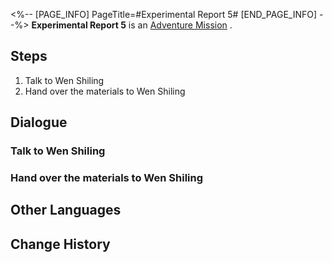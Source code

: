<%-- [PAGE_INFO]
PageTitle=#Experimental Report 5#
[END_PAGE_INFO] --%>
{{Stub|Dialogue, characters, and location(s)}}
{{Mission Infobox
|id            = 8000174
|title         = 
|image         = Mission Experimental Report 5.png
|type          = Adventure
|event_name    = 
|chapter       = 
|requirements  = 
* [[Trailblaze Mission]] ''[[The Past Will Return as an Avalanche]]'' completed
* [[Adventure Mission]] ''[[Experimental Report 4]]'' completed
* Reach [[Trailblaze Level]] 21
|summary       = <!--official mission summary from Fate's Atlas-->
|characters    = <!--characters that appear in this mission-->
|startLocation = <!--location as it intially appears on the mission screen-->
|world         = <!--i.e. Penacony-->
|area          = <!--i.e. A Child's Dream-->
|prev          = 
|next          = 
|exp           = 
|credits       = 
|stellarJade   = 
|other         = 
}}
'''Experimental Report 5''' is an [[Adventure Mission]]<!--in [world]-->.

==Steps==
# Talk to Wen Shiling
# Hand over the materials to Wen Shiling

<!--
==Gameplay Notes==

--><!--
==Trial Character==

-->
==Dialogue==
{{Stub Dialogue}}
===Talk to Wen Shiling===
{{Mission Description|type=adventure|location=<!--to be added-->|The work of a lab assistant has officially begun! Go ask Wen Shiling what materials are still missing in this experiment.}}
{{Dialogue Start}}
:{{tx}}
{{Dialogue End}}

===Hand over the materials to Wen Shiling===
{{Mission Description|type=adventure|location=<!--to be added-->|update|Wen Shiling compiled a list of required materials for her current experiment. Collect them and hand them over to her!}}
{{Dialogue Start}}
:{{tx}}
{{Dialogue End}}

==Other Languages==
{{Other Languages
|en   = Experimental Report 5
|zhs  = 实验报告•其五
|zht  = 實驗報告•其五
|ja   = 実験報告書・5
|ko   = 실험 보고서•5
|es   = Informe de experimento V
|fr   = Rapport d'expérience 5
|ru   = Отчёт V
|th   = รายงานการทดลอง 5
|vi   = Báo Cáo Thí Nghiệm 5
|de   = Experimentbericht 5
|id   = Laporan Eksperimen 5
|pt   = Relatório Experimental 5
}}

==Change History==
{{Change History|1.1}}
